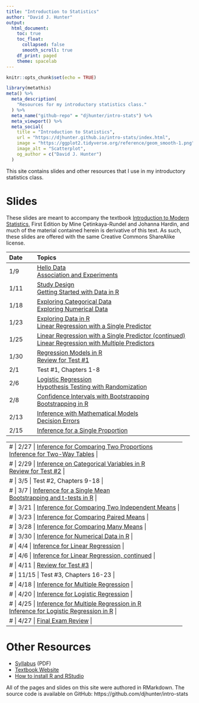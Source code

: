 ```yaml
---
title: "Introduction to Statistics"
author: "David J. Hunter"
output:
  html_document:
    toc: true
    toc_float:
      collapsed: false
      smooth_scroll: true
    df_print: paged
    theme: spacelab
---
```


```r
knitr::opts_chunk$set(echo = TRUE)
```

```r
library(metathis)
meta() %>%
  meta_description(
    "Resources for my introductory statistics class."
  ) %>%
  meta_name("github-repo" = "djhunter/intro-stats") %>%
  meta_viewport() %>%
  meta_social(
    title = "Introduction to Statistics",
    url = "https://djhunter.github.io/intro-stats/index.html",
    image = "https://ggplot2.tidyverse.org/reference/geom_smooth-1.png",
    image_alt = "Scatterplot",
    og_author = c("David J. Hunter")
  )
```

This site contains slides and other resources that I use in my introductory statistics class.

# Slides 

These slides are meant to accompany the textbook [Introduction to Modern Statistics](https://openintro-ims.netlify.app/), First Edition by Mine Çetinkaya-Rundel and Johanna Hardin, and much of the material contained herein is derivative of this text. As such, these slides are offered with the same Creative Commons ShareAlike license.

| Date | Topics |
|:---- |:-------------------------- |
| 1/9 | [Hello Data](slides/01-hellodata.html) <br> [Association and Experiments](slides/01b-association.html) |
| 1/11 | [Study Design](slides/02-studydesign.html) <br> [Getting Started with Data in R](slides/03-intro_data_R.html) |
| 1/18 | [Exploring Categorical Data](slides/04-catdata.html) <br> [Exploring Numerical Data](slides/05-numdata.html) |
| 1/23 | [Exploring Data in R](slides/06b-explore_data_R.html) <br> [Linear Regression with a Single Predictor](slides/07a-lin_regression.html) |
| 1/25 | [Linear Regression with a Single Predictor (continued)](slides/07a-lin_regression.html#/least-squares-regression) <br> [Linear Regression with Multiple Predictors](slides/08-multi_regression.html) |
| 1/30 | [Regression Models in R](slides/8b-regression_R.html) <br> [Review for Test #1](slides/08c-test1review.html) |
| 2/1 | Test #1, Chapters 1-8 |
| 2/6 | [Logistic Regression](slides/09-logit_regression.html) <br> [Hypothesis Testing with Randomization](slides/11-hypoth_random.html)  |
| 2/8 | [Confidence Intervals with Bootstrapping](slides/12-bootstrap_ci.html) <br> [Bootstrapping in R](slides/12b-bootstrap_ci_R.html)
| 2/13 | [Inference with Mathematical Models](slides/13-math_models.html) <br> [Decision Errors](slides/14-decision_errors.html) |
| 2/15 | [Inference for a Single Proportion](slides/16-infer_1prop.html) |

---
# | 2/27 | [Inference for Comparing Two Proportions](slides/17-infer_2prop.html) <br> [Inference for Two-Way Tables](slides/18-infer_chisquare.html) |
# | 2/29 | [Inference on Categorical Variables in R](slides/18a-infer_cat_R.html) <br> [Review for Test #2](slides/18c-test2review.html) |
# | 3/5 | Test #2, Chapters 9-18 |
# | 3/7 |  [Inference for a Single Mean](slides/19-infer_onemean.html) <br> [Bootstrapping and t-tests in R](slides/19b-onemean_R.html) |
# | 3/21 | [Inference for Comparing Two Independent Means](slides/20-infer_twomean.html) |
# | 3/23 | [Inference for Comparing Paired Means](slides/21-infer_pairedmean.html) |
# | 3/28 | [Inference for Comparing Many Means](slides/22-infer_manymeans.html) |
# | 3/30 | [Inference for Numerical Data in R](slides/23b-num_infer_R.html) |
# | 4/4 | [Inference for Linear Regression](slides/24-infer_regression.html) |
# | 4/6 | [Inference for Linear Regression, continued](slides/24-infer_regression.html)  |
# | 4/11 | [Review for Test #3](slides/24c-test3review.html) |
# | 11/15 | Test #3, Chapters 16-23 |
# | 4/18 |  [Inference for Multiple Regression](slides/25-infer_multiple.html) |
# | 4/20 | [Inference for Logistic Regression](slides/26-infer_logistic.html) |
# | 4/25 | [Inference for Multiple Regression in R](slides/27-mariokart.html) <br> [Inference for Logistic Regression in R](slides/27b-nbarookies.html) |
# | 4/27 | [Final Exam Review](slides/27c-test4review.html) |
---

# Other Resources

- [Syllabus](syllabus/ma005hunterS24.pdf) (PDF)
- [Textbook Website](https://openintro-ims.netlify.app/)
- [How to install R and RStudio](slides/installRStudio.html)

All of the pages and slides on this site were authored in RMarkdown.  The source code is available on GitHub: https://github.com/djhunter/intro-stats

